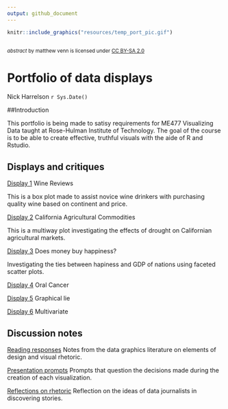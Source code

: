 ```yaml
---
output: github_document
---
```

```r
knitr::include_graphics("resources/temp_port_pic.gif")    
```
<small>
<br>
<i>abstract</i> 
by matthew venn is licensed under 
<a href="https://creativecommons.org/licenses/by-sa/2.0/">CC BY-SA 2.0</a>
<br>
</small>

# Portfolio of data displays 
Nick Harrelson
`r Sys.Date()`

##Introduction 

This portfolio is being made to satisy requirements for ME477 Visualizing Data taught at Rose-Hulman Institute of Technology. The goal of the course is to be able to create effective, truthful visuals with the aide of R and Rstudio. 

## Displays and critiques 

[Display 1](reports/d1.md) Wine Reviews

This is a box plot made to assist novice wine drinkers with purchasing quality wine based on continent and price.

[Display 2](reports/d2.md) California Agricultural Commodities

This is a multiway plot investigating the effects of drought on Californian agricultural markets.

[Display 3](reports/d3.md) Does money buy happiness?

Investigating the ties between hapiness and GDP of nations using faceted scatter plots.

[Display 4](reports/d4.md) Oral Cancer

[Display 5](reports/d5.md) Graphical lie

[Display 6](reports/d6.md) Multivariate

## Discussion notes 

[Reading responses](reports/reading-responses.md) Notes from the data graphics literature on elements of design and visual rhetoric. 

[Presentation prompts](reports/presentation-prompts.md) Prompts that question the decisions made during the creation of each visualization.

[Reflections on rhetoric](reports/rhetoric_reflections.md) Reflection on the ideas of data journalists in discovering stories.